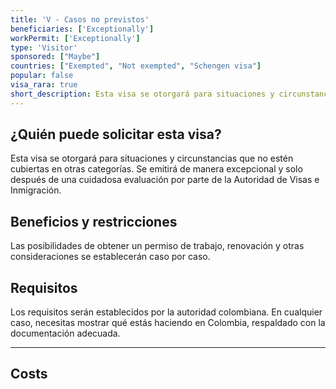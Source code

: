 ```yaml
---
title: 'V - Casos no previstos'
beneficiaries: ['Exceptionally']
workPermit: ['Exceptionally']
type: 'Visitor'
sponsored: ["Maybe"]
countries: ["Exempted", "Not exempted", "Schengen visa"]
popular: false
visa_rara: true
short_description: Esta visa se otorgará para situaciones y circunstancias no cubiertas en las otras categorías.
---
```


## ¿Quién puede solicitar esta visa?

Esta visa se otorgará para situaciones y circunstancias que no estén cubiertas en otras categorías. Se emitirá de manera excepcional y solo después de una cuidadosa evaluación por parte de la Autoridad de Visas e Inmigración.

## Beneficios y restricciones

Las posibilidades de obtener un permiso de trabajo, renovación y otras consideraciones se establecerán caso por caso.

## Requisitos

Los requisitos serán establecidos por la autoridad colombiana. En cualquier caso, necesitas mostrar qué estás haciendo en Colombia, respaldado con la documentación adecuada.

---
## Costs

<VisaCosts
    studyFees="55"
    issuanceFees="177"
    apostille={true}
    translation={true}
/>
---